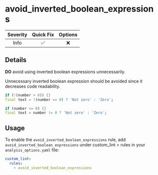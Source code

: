 # avoid_inverted_boolean_expressions

| Severity | Quick Fix | Options |
|:--------:|:---------:|:-------:|
|   Info   |    ✅     |   ❌    |

## Details

**DO** avoid using inverted boolean expressions unnecessarily.

Unnecessary inverted boolean expression should be avoided since it decreases code readability.

```dart title="Bad"
if (!(number > 0)) {}
final text = !(number == 0) ? 'Not zero' : 'Zero';
```

```dart title="Good"
if (number <= 0) {}
final text = number != 0 ? 'Not zero' : 'Zero';
```

## Usage

To enable the `avoid_inverted_boolean_expressions` rule, add `avoid_inverted_boolean_expressions` under custom_lint > rules in your `analysis_options.yaml` file:

```yaml
custom_lint:
  rules:
    - avoid_inverted_boolean_expressions
```
